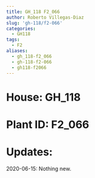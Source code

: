 ```yaml
---
title: GH_118 F2_066
author: Roberto Villegas-Diaz
slug: 'gh-118/f2-066'
categories:
  - GH118
tags:
  - F2
aliases:
  - gh_118-f2_066
  - gh-118-f2-066
  - gh118-f2066
---
```


# **House**: GH_118
# **Plant ID**: F2_066
# **Updates**: 
2020-06-15: Nothing new.

